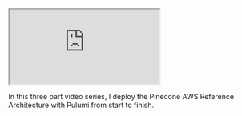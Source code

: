 <iframe
  className="youtube-video"
  src="https://www.youtube.com/embed/X17MJe9OU7k"
  title="YouTube video player"
  allow="fullscreen">
  </iframe>


In this three part video series, I deploy the Pinecone AWS Reference Architecture with Pulumi from start to finish.

